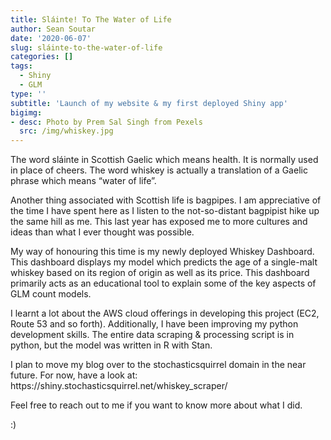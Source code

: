```yaml
---
title: Sláinte! To The Water of Life
author: Sean Soutar
date: '2020-06-07'
slug: sláinte-to-the-water-of-life
categories: []
tags:
  - Shiny
  - GLM
type: ''
subtitle: 'Launch of my website & my first deployed Shiny app'
bigimg:
- desc: Photo by Prem Sal Singh from Pexels
  src: /img/whiskey.jpg
---
```


The word sláinte in Scottish Gaelic which means health. It is normally used in place of cheers. The word whiskey is actually a translation of a Gaelic phrase which means "water of life".

Another thing associated with Scottish life is bagpipes. I am appreciative of the time I have spent here as I listen to the not-so-distant bagpipist hike up the same hill as me. This last year has exposed me to more cultures and ideas than what I ever thought was possible. 

My way of honouring this time is my newly deployed Whiskey Dashboard. This dashboard displays my model which predicts the age of a single-malt whiskey based on its region of origin as well as its price. This dashboard primarily acts as an educational tool to explain some of the key aspects of GLM count models.

I learnt a lot about the AWS cloud offerings in developing this project (EC2, Route 53 and so forth). Additionally, I have been improving my python development skills. The entire data scraping & processing script is in python, but the model was written in R with Stan.

I plan to move my blog over to the stochasticsquirrel domain in the near future. For now, have a look at:
https://shiny.stochasticsquirrel.net/whiskey_scraper/ 

Feel free to reach out to me if you want to know more about what I did.

:)